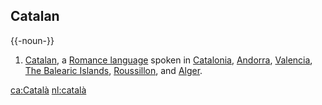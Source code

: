 == Catalan ==

{{-noun-}}

# [[Catalan]], a [[Romance language]] spoken in [[Catalonia]], [[Andorra]], [[Valencia]], [[The Balearic Islands]], [[Roussillon]], and [[Alger]].

[[ca:Català]]
[[nl:català]]